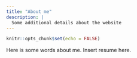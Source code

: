```yaml
---
title: "About me"
description: |
  Some additional details about the website
---
```


```r
knitr::opts_chunk$set(echo = FALSE)
```

Here is some words about me.
Insert resume here.